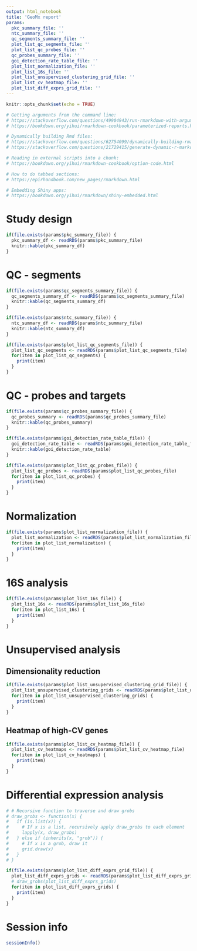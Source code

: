 ```yaml
---
output: html_notebook
title: 'GeoMx report'
params:
  pkc_summary_file: ''
  ntc_summary_file: ''
  qc_segments_summary_file: ''
  plot_list_qc_segments_file: ''
  plot_list_qc_probes_file: ''
  qc_probes_summary_file: ''
  goi_detection_rate_table_file: ''
  plot_list_normalization_file: ''
  plot_list_16s_file: ''
  plot_list_unsupervised_clustering_grid_file: ''
  plot_list_cv_heatmap_file: ''
  plot_list_diff_exprs_grid_file: ''
---
```


```r
knitr::opts_chunk$set(echo = TRUE)

# Getting arguments from the command line:
# https://stackoverflow.com/questions/49904943/run-rmarkdown-with-arguments-on-the-command-line/76567366#76567366
# https://bookdown.org/yihui/rmarkdown-cookbook/parameterized-reports.html#parameterized-reports

# Dynamically building Rmd files:
# https://stackoverflow.com/questions/62754099/dynamically-building-rmarkdown
# https://stackoverflow.com/questions/21729415/generate-dynamic-r-markdown-blocks

# Reading in external scripts into a chunk:
# https://bookdown.org/yihui/rmarkdown-cookbook/option-code.html

# How to do tabbed sections: 
# https://epirhandbook.com/new_pages/rmarkdown.html

# Embedding Shiny apps:
# https://bookdown.org/yihui/rmarkdown/shiny-embedded.html
```

# Study design
```r
if(file.exists(params$pkc_summary_file)) {
  pkc_summary_df <- readRDS(params$pkc_summary_file)
  knitr::kable(pkc_summary_df)
}

```

# QC - segments
```r
if(file.exists(params$qc_segments_summary_file)) {
  qc_segments_summary_df <- readRDS(params$qc_segments_summary_file)
  knitr::kable(qc_segments_summary_df)
}

if(file.exists(params$ntc_summary_file)) {
  ntc_summary_df <- readRDS(params$ntc_summary_file)
  knitr::kable(ntc_summary_df)
}
```

```r
if(file.exists(params$plot_list_qc_segments_file)) {
  plot_list_qc_segments <- readRDS(params$plot_list_qc_segments_file)
  for(item in plot_list_qc_segments) {
    print(item)
  }
}
```

# QC - probes and targets
```r
if(file.exists(params$qc_probes_summary_file)) {
  qc_probes_summary <- readRDS(params$qc_probes_summary_file)
  knitr::kable(qc_probes_summary)
}
```

```r
if(file.exists(params$goi_detection_rate_table_file)) {
  goi_detection_rate_table <- readRDS(params$goi_detection_rate_table_file)
  knitr::kable(goi_detection_rate_table)
}
```

```r
if(file.exists(params$plot_list_qc_probes_file)) {
  plot_list_qc_probes <- readRDS(params$plot_list_qc_probes_file)
  for(item in plot_list_qc_probes) {
    print(item)
  }
}

```

# Normalization
```r
if(file.exists(params$plot_list_normalization_file)) {
  plot_list_normalization <- readRDS(params$plot_list_normalization_file)
  for(item in plot_list_normalization) {
    print(item)
  }
}
```

# 16S analysis
```r
if(file.exists(params$plot_list_16s_file)) {
  plot_list_16s <- readRDS(params$plot_list_16s_file)
  for(item in plot_list_16s) {
    print(item)
  }
}
```

# Unsupervised analysis
## Dimensionality reduction
```r
if(file.exists(params$plot_list_unsupervised_clustering_grid_file)) {
  plot_list_unsupervised_clustering_grids <- readRDS(params$plot_list_unsupervised_clustering_grid_file)
  for(item in plot_list_unsupervised_clustering_grids) {
    print(item)
  }
}
```

## Heatmap of high-CV genes
```r
if(file.exists(params$plot_list_cv_heatmap_file)) {
  plot_list_cv_heatmaps <- readRDS(params$plot_list_cv_heatmap_file)
  for(item in plot_list_cv_heatmaps) {
    print(item)
  }
}
```

# Differential expression analysis
```r
# # Recursive function to traverse and draw grobs
# draw_grobs <- function(x) {
#   if (is.list(x)) {
#     # If x is a list, recursively apply draw_grobs to each element
#     lapply(x, draw_grobs)
#   } else if (inherits(x, "grob")) {
#     # If x is a grob, draw it
#     grid.draw(x)
#   }
# }

if(file.exists(params$plot_list_diff_exprs_grid_file)) {
  plot_list_diff_exprs_grids <- readRDS(params$plot_list_diff_exprs_grid_file)
  # draw_grobs(plot_list_diff_exprs_grids)
  for(item in plot_list_diff_exprs_grids) {
    print(item)
  }
}
```

# Session info
```r
sessionInfo()
```